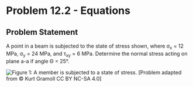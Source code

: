 # Problem 12.2 - Equations {.unnumbered}

## Problem Statement

A point in a beam is subjected to the state of stress shown, where σ<sub>x</sub> = 12 MPa, σ<sub>y</sub> = 24 MPa, and τ<sub>xy</sub> = 6 MPa. Determine the normal stress acting on plane a-a if angle Θ = 25°.

![Figure 1: A member is subjected to a state of stress.](images/499.png){fig-alt="A member under a state of stress is rotated at an angle of theta along the plane a-a. The member undergoes stresses sigma_y, sigma_x, and tau_xy."}
\[Problem adapted from © Kurt Gramoll CC BY NC-SA 4.0\]